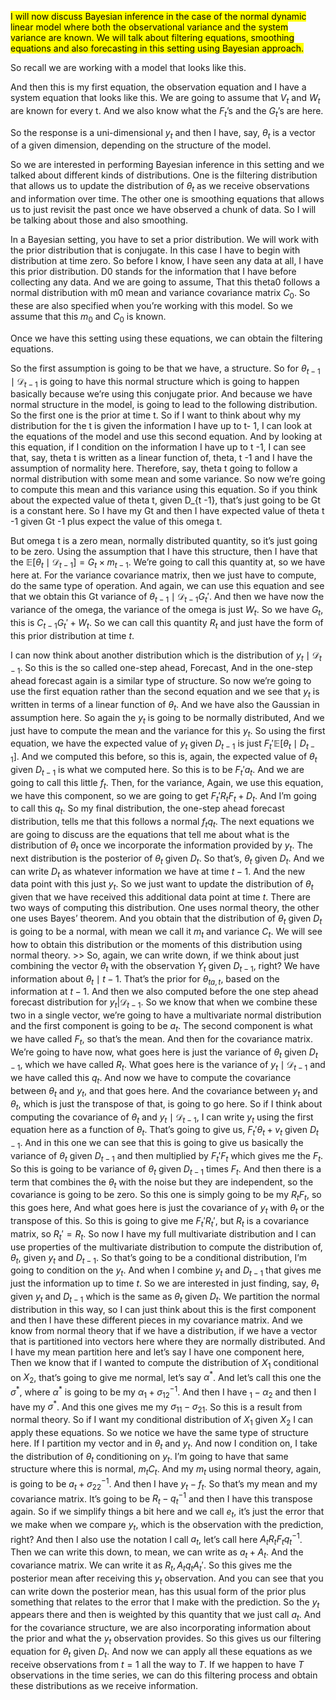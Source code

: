 <!-- transcript of https://www.coursera.org/learn/bayesian-statistics-time-series-analysis/lecture/EILYM/filtering -->


[I will now discuss Bayesian inference in the case of the normal dynamic linear model where both the observational variance and the system variance are known. We will talk about filtering equations, smoothing equations and also forecasting in this setting using Bayesian approach.]{.mark} 

So recall we are working with a model that looks like this.

And then this is my first equation, the observation equation and I have a system equation that looks like this. We are going to assume that $V_t$ and
$W_t$ are known for every t. And we also know what the $F_t$'s and the $G_t$'s are here.

So the response is a uni-dimensional
$y_t$ and then I have, say, $\theta_t$ is a vector of a given dimension, depending on the structure of the model.

So we are interested in performing Bayesian inference in this setting and we talked about different kinds of distributions. One is the filtering distribution that allows us to update the distribution of $\theta_t$ as we receive observations and information over time. The other one is smoothing equations that allows us to just revisit the past once we have observed a chunk of data. So I will be talking about those and
also smoothing. 

In a Bayesian setting, you have to set a prior distribution. We will work with the prior
distribution that is conjugate. In this case I have to begin with distribution at time zero. So before I know, I have seen any data at all, I have this prior distribution. D0 stands for the information that I have before collecting any data. And we are going to assume, That this theta0  follows a normal distribution with m0 mean and variance covariance matrix $C_0$. So these are also specified when you're working with this model. So we assume that this $m_0$ and $C_0$ is known. 

Once we have this setting using these equations, we can obtain the filtering equations. 

So the first assumption is going to be that we have, a structure. 
So for $\theta_{t -1} \mid \mathcal{D}_{t-1}$ is going to have this normal structure which is going to happen basically because we're using this conjugate prior. And because we have normal structure in the model, is going to lead to the following distribution. So the first one is the prior at time t. So if I want to think about why my distribution for the t is given the information I have up to t- 1, I can look at the equations of the model and use this second equation. And by looking at this equation, if I condition on the information I have up to t -1, I can see that, say, theta t is written as a linear function of, theta, t -1 and I have the assumption of normality here. Therefore, say, theta t going to follow a normal distribution with some mean and some variance. So now we're going to compute this mean and this variance using this equation. So if you think about the expected value of theta t, given D_{t -1}, that's just going to be Gt is a constant here. So I have my Gt and then I have expected value of theta t -1 given Gt -1 plus expect the value of this omega t. 

But omega t is a zero mean, normally distributed quantity, so it's just going to be zero. Using the assumption that I have this structure, then I have that the $\mathbb{E}[\theta_t \mid \mathcal{D}_{t -1}] = G_t \times m_{t-1}$. We're going to call this quantity at, so we have here at. For the variance covariance matrix, then we just have to compute, do the same type of operation. And again, we can use this equation and see that we obtain this Gt
variance of $\theta_{t-1} \mid \mathcal{D}_{t -1} G_t'$. And then we have now the variance of the omega, the variance of the omega is just $W_t$. So we have $G_t$, this is $C_{t -1} G_t' + W_t$. So we can call this quantity $R_t$ and just have the form of this prior distribution at time $t$. 

I can now think about another distribution which is the distribution of $y_t \mid \mathcal{D}_{t-1}$. So this is the so called one-step ahead, Forecast, And in the one-step ahead forecast again is a similar type of structure. So now we're going to use the first equation rather than the second equation and we see that $y_t$ is written in terms of a linear function of $\theta_t$. And we have also the Gaussian in assumption here. So again the $y_t$ is going to be normally distributed, And we just have to compute the mean and
the variance for this $y_t$. So using the first equation, we have the expected value of $y_t$ given $D_{t -1}$ is just $F_t' \mathbb{E}[\theta_t \mid D_{t -1}]$. And we computed this before, so this is, again, the expected value of $\theta_t$ given
$D_{t -1}$ is what we computed here. So this is to be $F_t' a_t$. And we are going to call this little $f_t$. Then, for the variance, Again, we use this equation,
we have this component, so we are going to get $F_t' R_t F_t + D_t$. And I'm going to call this $q_t$. So my final distribution, the one-step ahead forecast distribution, tells me that this follows a normal $f_t q_t$. The next equations we are going to discuss are the equations that tell me about what is
the distribution of $\theta_t$ once we incorporate the information provided by $y_t$. The next distribution is the posterior of $\theta_t$ given $D_t$. So that's, $\theta_t$ given $D_t$. And we can write $D_t$ as whatever information we have at time $t- 1$. And the new data point with this just $y_t$. So we just want to update the distribution of $\theta_t$ given that we have received this additional
data point at time $t$. There are two ways of computing this distribution. One uses normal theory, the other one uses Bayes' theorem. And you obtain that the distribution of $\theta_t$ given $D_t$ is going to be a normal, with mean we
call it $m_t$ and variance $C_t$. We will see how to obtain this distribution or the moments of this distribution using normal theory. >> So, again, we can write down, if we think about just combining the vector $\theta_t$ with the observation
$Y_t$ given $D_{t -1}$, right? We have information about $\theta_t \mid t-1$. That's the prior for $\theta_{ta,t}$, based on the information at $t -1$. And then we also computed before the one step ahead forecast distribution for $y_t| \mathcal{D}_{t -1}$. So we know that when we combine these two in a single vector, we're going to have a multivariate normal distribution and the first component is going to be $a_t$. The second component is what we have called $F_t$, so that's the mean. And then for the covariance matrix. We're going to have now, what goes here is just the variance of $\theta_t$ given $D_{t -1}$, which we have called $R_t$. What goes here is the variance of $y_t \mid \mathcal{D}_{t -1}$ and we have called this $q_t$. And now we have to compute the covariance between $\theta_t$ and $y_t$, and that goes here. And the covariance between $y_t$ and $\theta_t$, which is just the transpose of that, is going to go here. So if I think about computing the covariance of $\theta_t$ and $y_t \mid \mathcal{D}_{t -1}$, I can write $y_t$ using the first equation here as a function of $\theta_t$. That's going to give us, $F_t' \theta_t + v_t$ given $D_{t -1}$. And in this one we can see that this is going to give us basically the variance of $\theta_t$ given $D_{t -1}$ and then multiplied by $F_t' F_t$ which gives me the $F_t$. So this is going to be variance of $\theta_t$ given $D_{t -1}$ times $F_t$. And then there is a term that combines the $\theta_t$ with the noise but they are independent, so the covariance is going to be zero. So this one is simply going to be my $R_t F_t$, so this goes here, And what goes here is just the covariance of $y_t$ with $\theta_t$ or the transpose of this. So this is going to give me $F_t' R_t'$, but $R_t$ is a covariance matrix, so $R_t' = R_t$. So now I have my full multivariate distribution and I can use properties of the multivariate distribution to compute the distribution of, $\theta_t$, given $y_t$ and $D_{t -1}$. So that's going to be a conditional distribution, I'm going to condition on the $y_t$. And when I combine $y_t$ and $D_{t -1}$ that gives me just the information up to time $t$. So we are interested in just finding, say, $\theta_t$ given $y_t$ and $D_{t -1}$ which is the same as $\theta_t$ given $D_t$. We partition the normal distribution in this way, so I can just think about this is the first component and then I have these different pieces in my covariance matrix. And we know from normal theory that if we have a distribution, if we have a vector that is partitioned into vectors here where they are normally distributed. And I have my mean partition here and let's say I have one component here, Then we know that if I wanted to compute the distribution of $X_1$ conditional on $X_2$, that's going to give me normal, let's say $\alpha^*$. And let's call this one the $\sigma^*$, where $\alpha^*$ is going to be my $\alpha_1 + \sigma_{12}^{-1}$. And then I have $_1 - \alpha_2$ and then I have my $\sigma^*$. And this one gives me my $\sigma_{11} - \sigma_{21}$. So this is a result from normal theory. So if I want my conditional distribution of $X_1$ given $X_2$ I can apply these equations. So we notice we have the same type of structure here. If I partition my vector and in $\theta_t$ and $y_t$. And now I condition on, I take the distribution of $\theta_t$ conditioning on $y_t$. I'm going to have that same structure where this is normal, $m_t C_t$. And my $m_t$ using normal theory, again, is going to be $a_t + \sigma_{22}^{-1}$. And then I have $y_t - f_t$. So that's my mean and my covariance matrix. It's going to be $R_t - q_t^{-1}$ and then I have this transpose again. So if we simplify things a bit here and we call $e_t$, it's just the error that we make when we compare $y_t$, which is the observation with the prediction, right? And then I also use the notation I call $a_t$, let's call here $A_t R_t F_t q_t^{-1}$. Then we can write this down, to mean, we can write as $a_t + A_t$. And the covariance matrix. We can write it as $R_t, A_t q_t A_t'$. So this gives me the posterior mean after receiving this $y_t$ observation. And you can see that you can write down the posterior mean, has this usual form of the prior plus something that relates to the error that I make with the prediction. So the $y_t$ appears there and then is weighted by this quantity that we just call $a_t$. And for the covariance structure, we are also incorporating information about the prior and what the $y_t$ observation provides. So this gives us our filtering equation for $\theta_t$ given $D_t$. And now we can apply all these equations as we receive observations from $t = 1$ all the way to $T$. If we happen to have $T$ observations in the time series, we can do this filtering process and obtain these distributions as we receive information.

